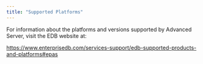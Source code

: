```yaml
---
title: "Supported Platforms"
---
```


<div id="supported_platforms" class="registered_link"></div>

For information about the platforms and versions supported by Advanced Server, visit the EDB website at:

<https://www.enterprisedb.com/services-support/edb-supported-products-and-platforms#epas>
